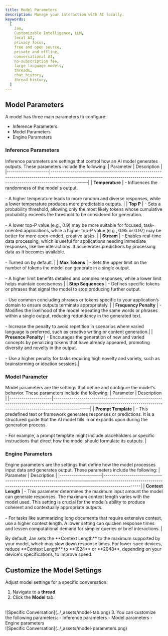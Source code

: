```yaml
---
title: Model Parameters
description: Manage your interaction with AI locally.
keywords:
  [
    Jan,
    Customizable Intelligence, LLM,
    local AI,
    privacy focus,
    free and open source,
    private and offline,
    conversational AI,
    no-subscription fee,
    large language models,
    threads,
    chat history,
    thread history,
  ]
---
```


## Model Parameters
A model has three main parameters to configure:
- Inference Parameters
- Model Parameters
- Engine Parameters

### Inference Parameters
Inference parameters are settings that control how an AI model generates outputs. These parameters include the following:
| Parameter           | Description                                                                                                                                                                  |
|---------------------|------------------------------------------------------------------------------------------------------------------------------------------------------------------------------|
| **Temperature**     | - Influences the randomness of the model's output.<br></br>- A higher temperature leads to more random and diverse responses, while a lower temperature produces more predictable outputs. |
| **Top P** | - Sets a probability threshold, allowing only the most likely tokens whose cumulative probability exceeds the threshold to be considered for generation.<br></br>- A lower top-P value (e.g., 0.9) may be more suitable for focused, task-oriented applications, while a higher top-P value (e.g., 0.95 or 0.97) may be better for more open-ended, creative tasks. |
| **Stream**          | - Enables real-time data processing, which is useful for applications needing immediate responses, like live interactions. It accelerates predictions by processing data as it becomes available.<br></br>- Turned on by default. |
| **Max Tokens**      | - Sets the upper limit on the number of tokens the model can generate in a single output.<br></br>- A higher limit benefits detailed and complex responses, while a lower limit helps maintain conciseness.|
| **Stop Sequences**  | - Defines specific tokens or phrases that signal the model to stop producing further output.<br></br>- Use common concluding phrases or tokens specific to your application’s domain to ensure outputs terminate appropriately.         |
| **Frequency Penalty** | - Modifies the likelihood of the model repeating the same words or phrases within a single output, reducing redundancy in the generated text.<br></br>- Increase the penalty to avoid repetition in scenarios where varied language is preferred, such as creative writing or content generation.|
| **Presence Penalty** | - Encourages the generation of new and varied concepts by penalizing tokens that have already appeared, promoting diversity and novelty in the output.<br></br>- Use a higher penalty for tasks requiring high novelty and variety, such as brainstorming or ideation sessions.|

### Model Parameter
Model parameters are the settings that define and configure the model's behavior. These parameters include the following:
| Parameter           | Description                                                                                                                                                                  |
|---------------------|------------------------------------------------------------------------------------------------------------------------------------------------------------------------------|
| **Prompt Template**     | - This predefined text or framework generates responses or predictions. It is a structured guide that the AI model fills in or expands upon during the generation process.<br></br>- For example, a prompt template might include placeholders or specific instructions that direct how the model should formulate its outputs. |

### Engine Parameters
Engine parameters are the settings that define how the model processes input data and generates output. These parameters include the following:
| Parameter           | Description                                                                                                                                                                  |
|---------------------|------------------------------------------------------------------------------------------------------------------------------------------------------------------------------|
| **Context Length**     | - This parameter determines the maximum input amount the model can generate responses. The maximum context length varies with the model used. This setting is crucial for the model’s ability to produce coherent and contextually appropriate outputs.<br></br>- For tasks like summarizing long documents that require extensive context, use a higher context length. A lower setting can quicken response times and lessen computational demand for simpler queries or brief interactions. |

<Callout type="info">
By default, Jan sets the **Context Length** to the maximum supported by your model, which may slow down response times. For lower-spec devices, reduce **Context Length** to **1024** or **2048**, depending on your device's specifications, to improve speed.
</Callout>

## Customize the Model Settings
Adjust model settings for a specific conversation:

1. Navigate to a **thread**.
2. Click the **Model** tab.
<br/>
![Specific Conversation](../_assets/model-tab.png)
3. You can customize the following parameters:
  - Inference parameters
  - Model parameters
  - Engine parameters
<br/>
![Specific Conversation](../_assets/model-parameters.png)
